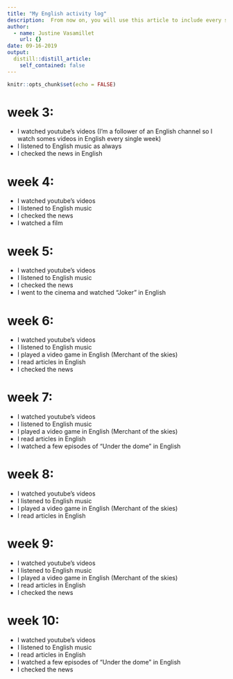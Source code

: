 ```yaml
---
title: "My English activity log"
description:  From now on, you will use this article to include every single activity that you do in English in a chronological order (e.g. reading a book in English, watching TV shows and series in English, going to an English Evening in Mons, travelling to an English-speaking country, playing games in English such as the pretty exciting game LyricsTraining, etc.). You can even write a few lines about what you’ve watched/read/done and recommend certain things to your friends. The sky’s the limit! We value personal initiative and we will be happy to read whatever you have to offer.
author:
  - name: Justine Vasamillet
    url: {}
date: 09-16-2019
output:
  distill::distill_article:
    self_contained: false
---
```


```r
knitr::opts_chunk$set(echo = FALSE)
```

# week 3:
* I watched youtube's videos (I'm a follower of an English channel so I watch somes videos in English every single week)
* I listened to English music as always
* I checked the news in English 

# week 4: 
* I watched youtube's videos 
* I listened to English music
* I checked the news
* I watched a film

# week 5:
* I watched youtube's videos 
* I listened to English music
* I checked the news
* I went to the cinema and watched "Joker" in English

# week 6:
* I watched youtube's videos
* I listened to English music
* I played a video game in English (Merchant of the skies)
* I read articles in English
* I checked the news

# week 7:
* I watched youtube's videos
* I listened to English music
* I played a video game in English (Merchant of the skies)
* I read articles in English
* I watched a few episodes of "Under the dome" in English

# week 8:
* I watched youtube's videos
* I listened to English music
* I played a video game in English (Merchant of the skies)
* I read articles in English

# week 9:
* I watched youtube's videos
* I listened to English music
* I played a video game in English (Merchant of the skies)
* I read articles in English
* I checked the news

# week 10:
* I watched youtube's videos
* I listened to English music
* I read articles in English
* I watched a few episodes of "Under the dome" in English
* I checked the news
